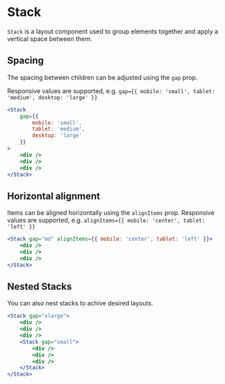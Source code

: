 
<Meta title="UI/Layout/Stack/Docs" />

# Stack

`Stack` is a layout component used to group elements together and apply a vertical space between them.

## Spacing

The spacing between children can be adjusted using the `gap` prop.

Responsive values are supported, e.g. `gap={{ mobile: 'small', tablet: 'medium', desktop: 'large' }}`

```jsx
<Stack
	gap={{
		mobile: 'small',
		tablet: 'medium',
		desktop: 'large'
	}}
>
	<div />
	<div />
	<div />
</Stack>
```

## Horizontal alignment

Items can be aligned horizontally using the `alignItems` prop.
Responsive values are supported, e.g. `alignItems={{ mobile: 'center', tablet: 'left' }}`

```jsx
<Stack gap="md" alignItems={{ mobile: 'center', tablet: 'left' }}>
	<div />
	<div />
	<div />
</Stack>
```

## Nested Stacks

You can also nest stacks to achive desired layouts.

```jsx
<Stack gap="xlarge">
	<div />
	<div />
	<div />
	<Stack gap="small">
		<div />
		<div />
		<div />
	</Stack>
</Stack>
```
